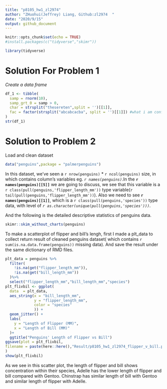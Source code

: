 ```yaml
---
title: "p8105_hw1_zl2974"
author: "ZHuohui(Jeffrey) Liang, Github:zl2974  "
date: "2020/9/15"
output: github_document
---
```


```r
knitr::opts_chunk$set(echo = TRUE)
#install.packages(c("tidyverse","skimr"))
```
```r
library(tidyverse)
```

# Solution For Problem 1

*Create a data frame*

```r
df_1 <- tibble(
  samp = rnorm(10),
  samp_grt_0 = samp > 0,
  char = strsplit("thesereten",split = '')[[1]],
  fac = factor(strsplit("abcabcacba", split = '')[[1]]) #what i am confusing here is that this function create list, and list() and c() behave so inconsistantly in R, is there any good sugguestion to avoid list() overall? Or good way to detected before bugging?
)
str(df_1)
```

# Solution to Problem 2

Load and clean dataset

```r
data("penguins",package = "palmerpenguins")
```

In this dataset, we've seen a `r nrow(penguins)`  *  `r ncol(penguins)` size, in which contains column's variables eg. _`r names(penguins)`_.In the __`r names(penguins)[[5]]`__ we are going to discuss, we see that this variable is a `r class(pull(penguins,'flipper_length_mm'))` type variable(`r tail(pull(penguins,'flipper_length_mm'))`). Also we need to see __`r names(penguins)[[1]]`__, which is a `r class(pull(penguins,'species'))` type data, with level of _`r as.character(unique(pull(penguins,'species')))`_.

And the following is the detailed descriptive statistics of penguins data.

```r
skimr::skim_without_charts(penguins)
```

To make a scatterplot of flipper and bill's lengh, first I made a plt_data to collect return result of cleaned penguins dataset( which contains `r sum(is.na.data.frame(penguins))` missing data). And save the result under the same dictionary of RMD files.

```r
plt_data = penguins %>%
  filter(
    !is.na(get("flipper_length_mm")),
    !is.na(get("bill_length_mm"))
  )%>%
  select("flipper_length_mm","bill_length_mm","species")
plt_flivbil <- ggplot(
  data  = plt_data,
  aes_string(x = "bill_length_mm",
             y = "flipper_length_mm",
             color = "species"
             )) +
  geom_jitter() +
  labs(
    y = "Length of Flipper (MM)",
    x = "Length of Bill (MM)"
  )+
  ggtitle("Penguins' Length of Flipper vs Bill")
ggsave(plot = plt_flivbil,
filename = paste(here::here(),"Result/p8105_hw1_zl2974_flipper_v_bill.png",sep="/")
)
show(plt_flivbil)
```

As we see in this scatter plot, the length of flipper and bill shows concentration within their species, Adelle has the lower length of flipper and bill compared with Gentoo. Chinstrap has similar length of bill with Gentoo and similar length of flipper with Adelle.

